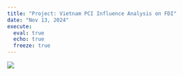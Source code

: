 ```yaml
---
title: "Project: Vietnam PCI Influence Analysis on FDI"
date: "Nov 13, 2024"
execute:
  eval: true
  echo: true
  freeze: true
---
```


![](images/Group 1_Poster-01.jpg)
